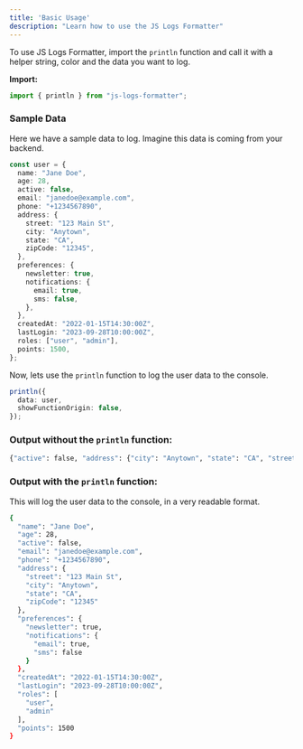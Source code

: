 ```yaml
---
title: 'Basic Usage'
description: "Learn how to use the JS Logs Formatter"
---
```


To use JS Logs Formatter, import the `println` function and call it with a helper string, color and the data you want to log.

**Import:**

```typescript
import { println } from "js-logs-formatter";
```

### Sample Data

Here we have a sample data to log. Imagine this data is coming from your backend.

```typescript
const user = {
  name: "Jane Doe",
  age: 28,
  active: false,
  email: "janedoe@example.com",
  phone: "+1234567890",
  address: {
    street: "123 Main St",
    city: "Anytown",
    state: "CA",
    zipCode: "12345",
  },
  preferences: {
    newsletter: true,
    notifications: {
      email: true,
      sms: false,
    },
  },
  createdAt: "2022-01-15T14:30:00Z",
  lastLogin: "2023-09-28T10:00:00Z",
  roles: ["user", "admin"],
  points: 1500,
};
```

Now, lets use the `println` function to log the user data to the console.

```typescript
println({
  data: user,
  showFunctionOrigin: false,
});
```

### **Output without the `println` function:**

```bash
{"active": false, "address": {"city": "Anytown", "state": "CA", "street": "123 Main St", "zipCode": "12345"}, "age": 28, "createdAt": "2022-01-15T14:30:00Z", "email": "janedoe@example.com", "lastLogin": "2023-09-28T10:00:00Z", "name": "Jane Doe", "phone": "+1234567890", "points": 1500, "preferences": {"newsletter": true, "notifications": {"email": true, "sms": false}}, "roles": ["user", "admin"]}
```

### **Output with the `println` function:**

This will log the user data to the console, in a very readable format.

```bash
{
  "name": "Jane Doe",
  "age": 28,
  "active": false,
  "email": "janedoe@example.com",
  "phone": "+1234567890",
  "address": {
    "street": "123 Main St",
    "city": "Anytown",
    "state": "CA",
    "zipCode": "12345"
  },
  "preferences": {
    "newsletter": true,
    "notifications": {
      "email": true,
      "sms": false
    }
  },
  "createdAt": "2022-01-15T14:30:00Z",
  "lastLogin": "2023-09-28T10:00:00Z",
  "roles": [
    "user",
    "admin"
  ],
  "points": 1500
}

```

